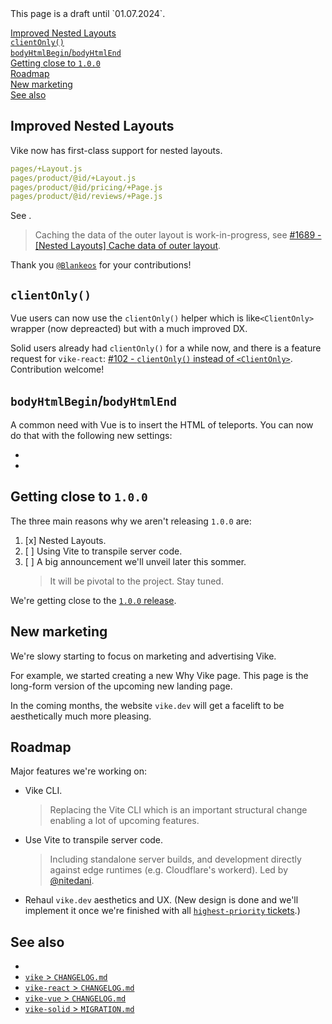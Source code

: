 
<Warning>
  This page is a draft until `01.07.2024`.
</Warning>

[Improved Nested Layouts](#improved-nested-layouts)  
[`clientOnly()`](#clientonly)  
[`bodyHtmlBegin`/`bodyHtmlEnd`](#bodyhtmlbegin-bodyhtmlend)  
[Getting close to `1.0.0`](#getting-close-to-1-0-0)  
[Roadmap](#roadmap)  
[New marketing](#new-marketing)  
[See also](#see-also)


## Improved Nested Layouts

Vike now has first-class support for nested layouts.

```yaml
pages/+Layout.js
pages/product/@id/+Layout.js
pages/product/@id/pricing/+Page.js
pages/product/@id/reviews/+Page.js
```

See <Link href="/Layout#nested-layout" />.

> Caching the data of the outer layout is work-in-progress, see [#1689 - [Nested Layouts] Cache data of outer layout](https://github.com/vikejs/vike/issues/1689).

Thank you [`@Blankeos`](https://github.com/Blankeos) for your contributions!


## `clientOnly()`

Vue users can now use the <Link href="/clientOnly">`clientOnly()`</Link> helper which is like`<ClientOnly>` wrapper (now depreacted) but with a much improved DX.

Solid users already had `clientOnly()` for a while now, and there is a feature request for `vike-react`: [#102 - `clientOnly()` instead of `<ClientOnly>`](https://github.com/vikejs/vike-react/issues/102). Contribution welcome!


## `bodyHtmlBegin`/`bodyHtmlEnd`

A common need with Vue is to insert the HTML of teleports. You can now do that with the following new settings:
- <Link href="/bodyHtmlBegin" />
- <Link href="/bodyHtmlEnd" />


## Getting close to `1.0.0`

The three main reasons why we aren't releasing `1.0.0` are:

1. [x] Nested Layouts.
2. [ ] Using Vite to transpile server code.
3. [ ] A big announcement we'll unveil later this sommer.
   > It will be pivotal to the project. Stay tuned.

We're getting close to the [`1.0.0` release](https://github.com/vikejs/vike/issues?q=is%3Aissue+is%3Aopen+label%3A%22v1+release+%3Astar2%3A%22).


## New marketing

We're slowy starting to focus on marketing and advertising Vike.

For example, we started creating a new <Link href="/why">Why Vike</Link> page. This page is the long-form version of the upcoming new landing page.

In the coming months, the website `vike.dev` will get a facelift to be aesthetically much more pleasing.


## Roadmap

Major features we're working on:

- Vike CLI.
  > Replacing the Vite CLI which is an important structural change enabling a lot of upcoming features.
- Use Vite to transpile server code.
  > Including standalone server builds, and development directly against edge runtimes (e.g. Cloudflare's workerd). Led by [@nitedani](https://github.com/nitedani).
- Rehaul `vike.dev` aesthetics and UX. (New design is done and we'll implement it once we're finished with all [`highest-priority` tickets](https://github.com/vikejs/vike/issues?q=is%3Aissue+is%3Aopen+label%3A%22highest-prio+%F0%9F%94%A5%22).)


## See also

- <Link href="/releases" />
- [`vike` > `CHANGELOG.md`](https://github.com/vikejs/vike/blob/main/CHANGELOG.md)
- [`vike-react` > `CHANGELOG.md`](https://github.com/vikejs/vike-react/blob/main/packages/vike-react/CHANGELOG.md)
- [`vike-vue` > `CHANGELOG.md`](https://github.com/vikejs/vike-vue/blob/main/packages/vike-vue/CHANGELOG.md)
- [`vike-solid` > `MIGRATION.md`](https://github.com/vikejs/vike-solid/blob/main/MIGRATION.md)
